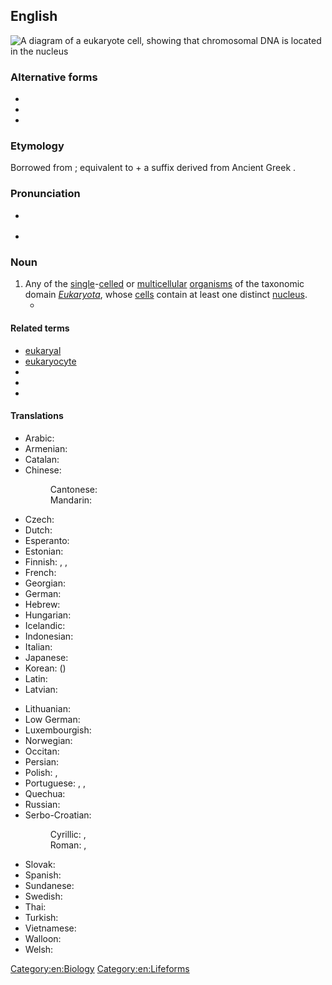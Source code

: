 ==English==
[[File:Eukaryote DNA-en.svg|right|thumb|A diagram of a eukaryote cell, showing that chromosomal DNA is located in the nucleus]]
{{wikipedia}}
{{wikiversity lecture}}

===Alternative forms===
* {{l|en|eucaryot}}
* {{l|en|eucaryote}}
* {{l|en|eukaryot}}

===Etymology===
Borrowed from {{bor|en|fr|eucaryote}}; equivalent to {{af|en|eu-|karyon}} + a suffix derived from Ancient Greek {{m|grc|-ώτης}}.

===Pronunciation===
* {{a|UK}} {{IPA|en|/juˈkæɹi.əʊt/|/juˈkæɹi.ɒt/}}
* {{hyphenation|en|eu|kary|ote}}

===Noun===
{{head|en|noun|plural|eukaryotes|or|eukarya}}

# Any of the [[single]]-[[celled]] or [[multicellular]] [[organism]]s of the taxonomic domain ''[[Eukaryota]]'', whose [[cell]]s contain at least one distinct [[nucleus]].
#* {{quote-journal|en|title=The concept of a bacterium|work=Archiv für Mikrobiologie|month=March|year=1962|volume=42|issue=1|page=17|passage=It is now clear that among organisms there are two different organizational patterns of cells, which Chatton (1937) called, with singuar prescience, the '''eucaryotic''' and procaryotic type.|author=Roger Stanier}}

====Related terms====
* [[eukaryal]]
* [[eukaryocyte]]
* {{l|en|eukaryon}}
* {{l|en|eukaryotic}}
* {{l|en|prokaryote}}

====Translations====
{{trans-top|any of the single-celled or multicellular organisms whose cells contain at least one distinct nucleus}}
* Arabic: {{t|ar|حقيقيات النوى}}
* Armenian: {{t+|hy|էուկարիոտ|sc=Armn}}
* Catalan: {{t+|ca|eucariota|m}}
* Chinese:
*: Cantonese: {{t|yue|真核生物|tr=zan1 hat6 sang1 mat6|sc=Hani}}
*: Mandarin: {{t+|cmn|真核生物|tr=zhēnhé shēngwù|sc=Hani}}
* Czech: {{t|cs|eukaryota}}
* Dutch: {{t+|nl|eukaryoten|p}}
* Esperanto: {{t|eo|eŭkariotoj|p}}
* Estonian: {{t+|et|eukarüoot|p}}
* Finnish: {{t+|fi|aitotumainen}}, {{t|fi|aitotumallinen}}, {{t+|fi|eukaryootti}}
* French: {{t+|fr|eucaryote}}
* Georgian: {{t|ka|ეუკარიოტი|sc=Geor}}
* German: {{t|de|Eukaryote}}
* Hebrew: {{t+|he|אֵיקָרְיוֹט|tr=eykaryót}}
* Hungarian: {{t|hu|eukarióta}}
* Icelandic: {{t|is|heilkjörnungur|m}}
* Indonesian: {{t|id|eukaryota}}
* Italian: {{t|it|eucariota|m}}
* Japanese: {{t+|ja|真核生物|tr=しんかくせいぶつ, shinkaku seibutsu|sc=Jpan}}
* Korean: {{t|ko|진핵생물}} ({{t|ko|眞核生物}})
* Latin: {{t|la|eukaryota|f}}
* Latvian: {{t|lv|eikariots}}
{{trans-mid}}
* Lithuanian: {{t|lt|eukariotas|m}}
* Low German: {{t|nds|eukaryota}}
* Luxembourgish: {{t|lb|eukaryoten|p}}
* Norwegian: {{t|no|eukaryoter}}
* Occitan: {{t|oc|eukarya|f}}
* Persian: {{t|fa|هوهسته|tr=huhaste}}
* Polish: {{t|pl|jądrowiec|m}}, {{t+|pl|eukariont|m}}
* Portuguese: {{t|pt|eucariota|m}}, {{t|pt|eucarioto|m}}, {{t+|pt|eucarionte|m}}
* Quechua: {{t|qu|kawsaykuq hukiyuq}}
* Russian: {{t|ru|эукарио́та|f}}
* Serbo-Croatian:
*: Cyrillic: {{t|sh|еукариоте|sc=Cyrl}}, {{t|sh|еукариот|sc=Cyrl}}
*: Roman: {{t|sh|eukariote}}, {{t|sh|eukarìōt|m}}
* Slovak: {{t|sk|evkariont}}
* Spanish: {{t+|es|eucarionte|f}}
* Sundanese: {{t|su|eukariot}}
* Swedish: {{t+|sv|eukaryot|c}}
* Thai: {{t|th|ยูแคริโอต|tr=yu-kraeyòht}}
* Turkish: {{t+|tr|ökaryot}}
* Vietnamese: {{t|vi|sinh vật nhân chuẩn}}
* Walloon: {{t|wa|eucariote}}
* Welsh: {{t|cy|ewcaryot}}
{{trans-bottom}}

[[Category:en:Biology]]
[[Category:en:Lifeforms]]